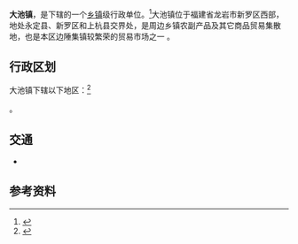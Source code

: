 {{中国乡级行政区|35/08/02/105/000}}

'''大池镇'''，是{{PRC admin/fullname|35/08/02/105/000|3}}下辖的一个[[乡镇|乡镇]]级行政单位。<ref>{{PRC admin/ref sgc|{{PRC admin/parent|35/08/02/105/000}}}}</ref>大池镇位于福建省龙岩市新罗区西部，地处永定县、新罗区和上杭县交界处，是周边乡镇农副产品及其它商品贸易集散地，也是本区边陲集镇较繁荣的贸易市场之一 。

== 行政区划 ==
大池镇下辖以下地区：<ref>{{PRC admin/ref sgc|35/08/02/105/000}}</ref>

{{PRC admin/children|35/08/02/105/000}}。

== 交通 ==
* {{中国国道名|319}}

== 参考资料 ==
{{reflist}}

{{PRC admin/navcat|35/08/02/105/000}}